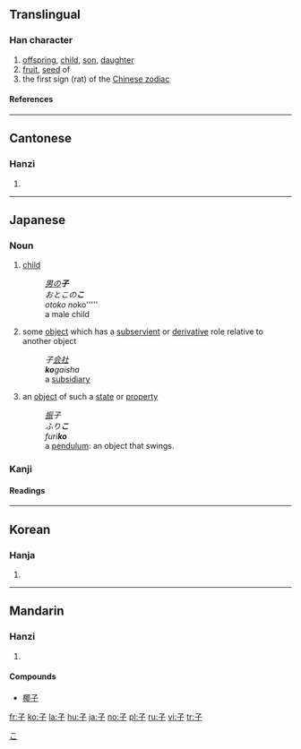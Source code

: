 ==Translingual==
{{Han stroke|[[Image:子-order.gif]]}}
===Han character===
{{Han char|rn=39|rad=子|as=00|sn=3|four=1740<sub>7</sub>|canj=弓木 (ND)}}
# [[offspring]], [[child]], [[son]], [[daughter]]
# [[fruit]], [[seed]] of
# the first sign (rat) of the [[Wikipedia:Chinese zodiac|Chinese zodiac]]
====References====
{{Han ref|kx=0277.010|dkj=06930|dj=0543.150|hdz=21006.060|uh=5B50|ud=23376|bh=A46C|bd=42092}}
----
==Cantonese==
===Hanzi===
{{yue-hanzi|jyut=[[zi2]]|y=[[ji2]]}}
# {{defn|Cantonese}}
----

==Japanese==
===Noun===
{{ja-noun|k|hira=こ|rom=ko}}
# [[child]]
#: ''[[男]]の'''子'''''
#: ''おとこの'''こ'''''
#: ''otoko no ''ko'''''
#: a male child
# some [[object]] which has a [[subservient]] or [[derivative]] role relative to another object
#: ''子[[会社]]''
#: '''''ko'''gaisha''
#: a [[subsidiary]]
# an [[object]] of such a [[state]] or [[property]]
#: ''[[振]]子''
#: ''ふり'''こ'''''
#: ''furi'''ko'''''
#: a [[pendulum]]: an object that swings.
[[Category:ja:Family|こ]]
===Kanji===
{{ja-kanji|grade=1|rs=子00}}
====Readings====
{{ja-readings|on=[[し]] ([[shi]]), [[す]] ([[su]])|kun=[[こ]] ([[ko]])}}
----

==Korean==
===Hanja===
{{ko-hanja|hangeul=자|eumhun=아들|rv=ja|mr=cha}}
# {{defn|Korean}}
----
==Mandarin==
===Hanzi===
{{cmn-hanzi|pin=[[zǐ]] ([[zi3]])|wg=[[tzu3|tzu<sup>3</sup>]]}}
# {{defn|Mandarin}}

====Compounds====
*[[椰子]]

[[fr:子]]
[[ko:子]]
[[la:子]]
[[hu:子]]
[[ja:子]]
[[no:子]]
[[pl:子]]
[[ru:子]]
[[vi:子]]
[[tr:子]]
